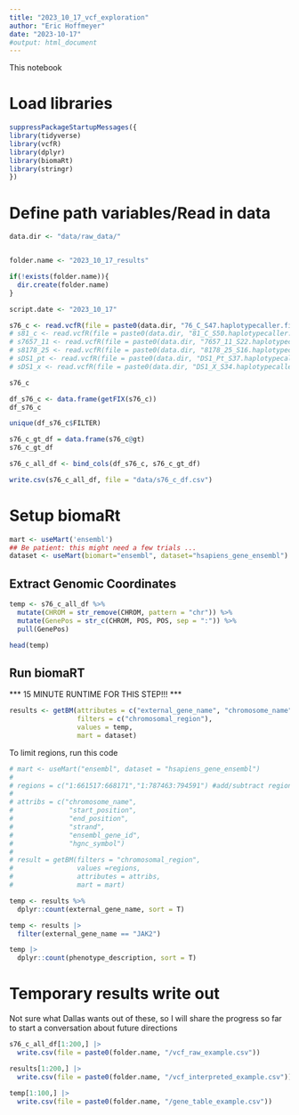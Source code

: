 ---
title: "2023_10_17_vcf_exploration"
author: "Eric Hoffmeyer"
date: "2023-10-17"
#output: html_document
---

This notebook

# Load libraries

```{r}
suppressPackageStartupMessages({
library(tidyverse)
library(vcfR)
library(dplyr)
library(biomaRt)
library(stringr)
})
```

# Define path variables/Read in data

```{r}
data.dir <- "data/raw_data/"


folder.name <- "2023_10_17_results"

if(!exists(folder.name)){
  dir.create(folder.name)
}

script.date <- "2023_10_17"
```

```{r}
s76_c <- read.vcfR(file = paste0(data.dir, "76_C_S47.haplotypecaller.filtered_snpEff.ann.vcf"))
# s81_c <- read.vcfR(file = paste0(data.dir, "81_C_S50.haplotypecaller.filtered_snpEff.ann.vcf"))
# s7657_11 <- read.vcfR(file = paste0(data.dir, "7657_11_S22.haplotypecaller.filtered_snpEff.ann.vcf"))
# s8178_25 <- read.vcfR(file = paste0(data.dir, "8178_25_S16.haplotypecaller.filtered_snpEff.ann.vcf"))
# sDS1_pt <- read.vcfR(file = paste0(data.dir, "DS1_Pt_S37.haplotypecaller.filtered_snpEff.ann.vcf"))
# sDS1_x <- read.vcfR(file = paste0(data.dir, "DS1_X_S34.haplotypecaller.filtered_snpEff.ann.vcf"))
```


```{r}
s76_c
```

```{r}
df_s76_c <- data.frame(getFIX(s76_c))
df_s76_c
```

```{r}
unique(df_s76_c$FILTER)
```

```{r}
s76_c_gt_df = data.frame(s76_c@gt)
s76_c_gt_df
```

```{r}
s76_c_all_df <- bind_cols(df_s76_c, s76_c_gt_df)

write.csv(s76_c_all_df, file = "data/s76_c_df.csv")
```

# Setup biomaRt

```{r}
mart <- useMart('ensembl')
## Be patient: this might need a few trials ...
dataset <- useMart(biomart="ensembl", dataset="hsapiens_gene_ensembl")
```

## Extract Genomic Coordinates

```{r}
temp <- s76_c_all_df %>%
  mutate(CHROM = str_remove(CHROM, pattern = "chr")) %>%
  mutate(GenePos = str_c(CHROM, POS, POS, sep = ":")) %>%
  pull(GenePos)

head(temp)

```

## Run biomaRT

*** 15 MINUTE RUNTIME FOR THIS STEP!!! ***

```{r}
results <- getBM(attributes = c("external_gene_name", "chromosome_name", "start_position", "end_position", "description", "gene_biotype", "phenotype_description", "source_name", "study_external_id"),
                 filters = c("chromosomal_region"),
                 values = temp, 
                 mart = dataset)
```

To limit regions, run this code

```{r}
# mart <- useMart("ensembl", dataset = "hsapiens_gene_ensembl")
# 
# regions = c("1:661517:668171","1:787463:794591") #add/subtract regions as desired
# 
# attribs = c("chromosome_name",
#              "start_position",
#              "end_position",
#              "strand",
#              "ensembl_gene_id",
#              "hgnc_symbol")
# 
# result = getBM(filters = "chromosomal_region", 
#                values =regions,
#                attributes = attribs, 
#                mart = mart)
```



```{r}
temp <- results %>%
  dplyr::count(external_gene_name, sort = T)
```

```{r}
temp <- results |> 
  filter(external_gene_name == "JAK2")
```

```{r}
temp |> 
  dplyr::count(phenotype_description, sort = T)
```





# Temporary results write out

Not sure what Dallas wants out of these, so I will share the progress so far to start a conversation about future directions

```{r}
s76_c_all_df[1:200,] |> 
  write.csv(file = paste0(folder.name, "/vcf_raw_example.csv"))
```

```{r}
results[1:200,] |> 
  write.csv(file = paste0(folder.name, "/vcf_interpreted_example.csv"))
```

```{r}
temp[1:100,] |> 
  write.csv(file = paste0(folder.name, "/gene_table_example.csv"))
```









